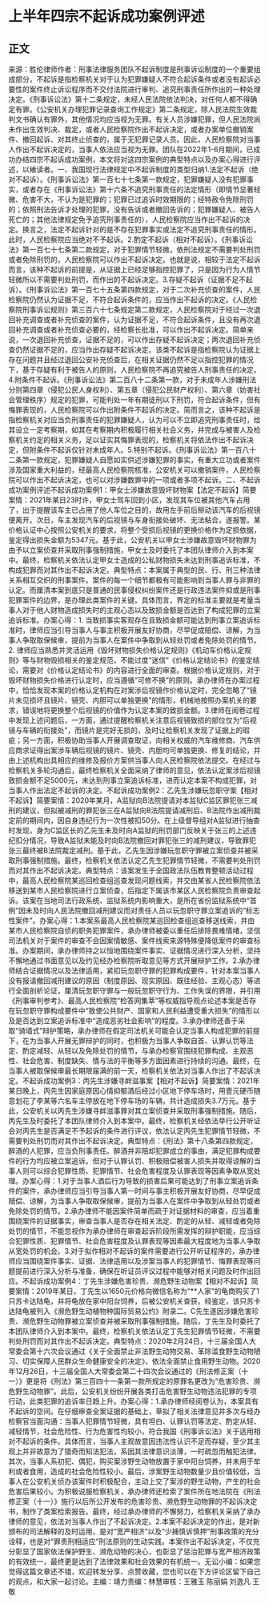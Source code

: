 # 上半年四宗不起诉成功案例评述
## 正文
来源：胜伦律师作者：刑事法律服务团队不起诉制度是刑事诉讼制度的一个重要组成部分，不起诉是指检察机关对于认为犯罪嫌疑人不符合起诉条件或者没有起诉必要性的案件终止诉讼程序而不交付法院进行审判、追究刑事责任所作出的一种处理决定。《刑事诉讼法》第十二条规定，未经人民法院依法判决，对任何人都不得确定有罪。《公安机关办理犯罪记录查询工作规定》第二条规定，除人民法院生效裁判文书确认有罪外，其他情况均应当视为无罪。有关人员涉嫌犯罪，但人民法院尚未作出生效判决、裁定，或者人民检察院作出不起诉决定，或者办案单位撤销案件、撤回起诉、对其终止侦查的，属于无犯罪记录人员。因此，人民检察院对当事人作出不起诉决定的，当事人依法应当视为无罪。团队在2022年1-6月期间，已成功办结四宗不起诉成功案例，本文将对这四宗案例的典型特点以及办案心得进行评述，以飨读者。一、我国现行法律规定中不起诉制度的类型归纳1.法定不起诉（绝对不起诉）。《刑事诉讼法》第一百七十七条第一款规定，犯罪嫌疑人没有犯罪事实，或者存在《刑事诉讼法》第十六条不追究刑事责任的法定情形（即情节显著轻微、危害不大，不认为是犯罪的；犯罪已过追诉时效期限的；经特赦令免除刑罚的；依照刑法告诉才处理的犯罪，没有告诉或者撤回告诉的；犯罪嫌疑人、被告人死亡的；其他法律规定免予追究刑事责任的），人民检察院应当作出不起诉的决定。换言之，法定不起诉针对的是不存在犯罪事实或法定不追究刑事责任的情形。此时，人民检察院应当绝对不予起诉。2.酌定不起诉（相对不起诉）。《刑事诉讼法》第一百七十七条第二款规定，对于犯罪情节轻微，依刑法规定不需要判处刑罚或者免除刑罚的，人民检察院可以作出不起诉决定。也就是说，相较于法定不起诉而言，该种不起诉的前提是，从证据上已经足够指控犯罪了，只是因为行为人情节轻微所以不需要判处刑罚，而作出的不起诉决定。3.存疑不起诉（证据不足不起诉）。《刑事诉讼法》第一百七十五条第四款规定，对于二次补充侦查的案件，人民检察院仍然认为证据不足，不符合起诉条件的，应当作出不起诉的决定。《人民检察院刑事诉讼规则》第三百六十七条规定第二款规定，人民检察院对于经过一次退回补充调查或者补充侦查的案件，认为证据不足，不符合起诉条件，且没有再次退回补充调查或者补充侦查必要的，经检察长批准，可以作出不起诉决定。简单来说，一次退回补充侦查，证据不足的，可以作出存疑不起诉决定；两次退回补充侦查仍然证据不足的，应当作出存疑不起诉决定。该类不起诉是指检察院认为证据上存在问题并且经过退回公安补充侦查后，在相关证据仍然不足以指控犯罪的情况下，基于存疑有利于被告人的原则，人民检察院不再追究被告人刑事责任的决定。4.附条件不起诉。《刑事诉讼法》第二百八十二条第一款，对于未成年人涉嫌刑法分则第四章（侵犯公民人身权利）、第五章（侵犯公民财产权利）、第六章（妨害社会管理秩序）规定的犯罪，可能判处一年有期徒刑以下刑罚，符合起诉条件，但有悔罪表现的，人民检察院可以作出附条件不起诉的决定。简而言之，该种不起诉是指检察机关对应当负刑事责任的犯罪嫌疑人，认为可以不立即追究刑事责任时，给其设立一定考察期，如其在考察期内积极履行相关社会义务，并完成与被害人及检察机关约定的相关义务，足以证实其悔罪表现的，检察机关将依法作出不起诉决定，但附条件不起诉仅针对未成年人。5.特别不起诉。《刑事诉讼法》第一百八十二条第一款规定，犯罪嫌疑人自愿如实供述涉嫌犯罪的事实，有重大立功或者案件涉及国家重大利益的，经最高人民检察院核准，公安机关可以撤销案件，人民检察院可以作出不起诉决定，也可以对涉嫌数罪中的一项或者多项不起诉。二、不起诉成功案例评述不起诉成功案例1：甲女士涉嫌故意毁坏财物案【法定不起诉】简要案情：2021年某日23时许，甲女士驾车回到小区，发现其车位被其他汽车占用了，出于提醒该车主已占用了他人车位之目的，故用左手前后掰动该汽车的后视镜便离开。次日，车主发现汽车的后视镜与车身衔接处破坏、无法粘合，遂报警。某价格认证中心按照公安机关的要求，将整个受损后视镜的更换价格作为定损依据，鉴定得出损失金额为5347元。基于此，公安机关以甲女士涉嫌故意毁坏财物罪为由予以立案侦查并采取刑事强制措施，甲女士及时委托了本团队律师介入到本案中。最终，检察机关依法认定甲女士造成的公私财物损失未达到刑事追诉标准，不构成犯罪而对其作出不起诉决定。典型特点：本案属于典型的民、行、刑三种法律关系相互交织的刑事案件。案件的每一个细节都极有可能影响到当事人罪与非罪的认定。而厘清本案到底只是普通的民事侵权纠纷案件还是行政违法案件抑或是刑事犯罪案件的边界，是办理此类案件的关键。具体而言，界定的标准主要就是考量当事人对于他人财物造成损失时的主观心态以及致损金额是否达到了构成犯罪的立案追诉标准。办案心得：1. 当致损事实客观存在且致损金额可能达到刑事立案追诉标准时，律师应当引导当事人与事主积极开展友好协商，尽早促成赔偿、谅解，为当事人争取取保候审，提前为当事人在案件中争取到从轻处罚或者免除处罚的情节。2. 律师应当熟悉并灵活运用《毁坏财物损失价格认定规则》《机动车价格认定规则》等与财物毁损相关的鉴定规范，不能过度“迷信”《价格认定结论书》的鉴定结论，需要对《价格认定结论书》的内容进行全面的审查。根据价格认定规则，对于毁坏财物损失价格进行认定时，应当遵循“可修不换”的原则。承办律师在办案过程中，恰恰发现本案的价格认定机构在对案涉后视镜作价格认定时，完全忽略了“镜片未见损坏且镜片、镜壳、内胆可以单独更换”的情形，机械地按照办案机关的要求，错误地将更换整个后视镜的价值作为认定本案的致损金额。3.律师在阅卷过程中发现上述问题后，一方面，通过提醒检察机关注意后视镜致损的部位仅为“后视镜与车辆的衔接处”，而镜片是完好无损的，及时让检察机关发现了证据上的瑕疵；另一方面，积极协助当事人开展调查取证，向相关权威的汽车维修商、汽车供应商求证得出案涉车辆后视镜的镜片、镜壳、内胆均可单独更换、修复的结论，并由上述机构出具相应的维修及报价方案供当事人向人民检察院依法提交。在经过与检察机关多轮沟通后，最终检察机关全面采纳了律师的意见，依法认定案涉后视镜致损金额不足5000元，未达到刑事立案追诉标准，进而认定本案不构成犯罪，对当事人作出法定不起诉的决定。不起诉成功案例2：乙先生涉嫌玩忽职守案【相对不起诉】简要案情：2020年某月，A监狱向B法院提请对本监狱C监区罪犯张三减刑的建议，但拟被减刑的罪犯张三在A监狱向B法院提请减刑后、B法院作出减刑裁定前的期间内，因自身违纪行为一次性被扣50分。在上级督导组对A监狱进行抽查时发现，身为C监区长的乙先生未及时向A监狱的刑罚部门反映关于张三的上述违纪扣分情况，导致A监狱未能及时向B法院撤回对罪犯张三的减刑建议，导致罪犯张三最终被B法院裁定减刑。基于此，乙先生因涉嫌玩忽职守罪被立案侦查并被采取刑事强制措施。最终，检察机关依法认定乙先生犯罪情节轻微，不需要判处刑罚而对其作出不起诉决定。典型特点：该案发生于全国政法队伍教育整顿活动过程中，最高人民检察院某巡回检查组巡查发现问题线索，并交由某省人民检察院依法移送到某市人民检察院进行立案侦查，后指定下属该市某区人民检察院负责审查起诉。该案在当地司法行政系统、监狱系统内影响重大，是所在省份监狱系统中“首例”因未及时向人民法院撤回减刑建议而对责任人员以玩忽职守罪立案追诉的“标志性案件”。办案心得：1.本案系最高人民检察院某巡回检查组巡查移送线索，并由某市人民检察院自侦的职务犯罪案件，承办律师被委以重任后排除畏难情绪，坚信司法机关对于案件的审查不会因案情敏感、案件线索来源特殊便降低案件的审查标准。办案期间，承办律师持之以恒地围绕案件事实、证据情况进行深入分析，坚持不懈地通过书面意见以及约见经办检察院听取意见等方式开展辩护工作。2.承办律师结合证据情况以及法律适用，紧扣玩忽职守罪的犯罪构成要件，针对本案当事人没有报请撤回减刑建议的原因（制度原因、现实原因、既往经验、主观心态）等进行全面剖析论证，厘清玩忽职守罪与一般玩忽职守行为、工作失误的界限，并引用《刑事审判参考》、最高人民检察院“检答网集萃”等权威指导观点论述本案是否存在玩忽职守罪构成要件中“致使公共财产、国家和人民利益遭受重大损失”的情形以及是否达到立案追诉标准中“造成恶劣社会影响”的程度。3.承办律师还善于采取“骑墙式”辩护策略，承办律师在假定司法机关可能会认定当事人构成犯罪的前提下，在为当事人开展无罪辩护的同时，也积极为当事人争取自首、认罪认罚等法定、酌定减轻、从轻以及免除处罚的情节，与承办检察官围绕犯罪构成、主观恶性、社会危害、制度缺失、情与法的平衡等多方面因素进行持续的沟通。最终，在当事人被取保候审最长期限届满的前一天，检察机关依法对当事人作出了不起诉决定。不起诉成功案例3：丙先生涉嫌寻衅滋事案【相对不起诉】简要案情：2021年某日晚上，丙先生因家庭原因心情抑郁酒后经过小区地下停车场时，用壹元硬币随意划花了李某等六名车主停放在地下停车场的车辆，共计造成损失3.7万元。基于此，公安机关以丙先生涉嫌寻衅滋事罪对其立案侦查并采取刑事强制措施。随后，丙先生及时委托了本团队律师介入到本案中。最终，检察机关经依法举行公开听证会对丙先生是否满足不予起诉的条件进行评议，依法认定丙先生犯罪情节轻微，不需要判处刑罚而对其作出不起诉决定。典型特点：《刑法》第十八条第四款规定，醉酒的人犯罪，应当负刑事责任。醉酒并非阻却犯罪成立的事由，满足犯罪构成要件的行为均应被立案追诉。但对于认罪认罚、积极赔偿被害人损失并取得谅解的当事人则可以综合犯罪性质、犯罪情节、社会危害程度及认罪表现等因素争取从宽处理。办案心得：1.对于当事人酒后行为导致的损害后果可能达到了刑事立案追诉条件的案件，承办律师应当引导当事人第一时间与事主积极开展友好协商，尽早促成赔偿、谅解，为当事人争取取保候审，提前为当事人在案件中争取到从轻处罚或者免除处罚的情节。2.承办律师不能因案件简单而疏于对证据材料的审查，应当着重围绕案件的证据事实，审查当事人是否存在相关法定、酌定的从轻、减轻或者免除处罚的情节，不能忽视作为承办律师在审查起诉阶段所需发挥的辩护职能，应当综合犯罪性质、犯罪情节、社会危害程度及认罪表现等因素最大程度地为当事人争取从宽处罚的机会。3.对于拟作相对不起诉的案件需要进行公开听证程序的，承办律师应当围绕案件事实、证据、法律适用以及涉案当事人的犯罪情节、悔罪表现等问题提前进行深入分析与准备，确保在听证员评议过程中能够对相关问题及时作出回应。不起诉成功案例4：丁先生涉嫌危害珍贵、濒危野生动物案【相对不起诉】简要案情：2019年某日，丁先生以1650元价格向微信名称为“**人家”的龟商购买了1只苏卡达陆龟，并将龟放在家中阳台饲养，后被公安机关查获。经鉴定，该只苏卡达陆龟被列入《濒危野生动植物种国际贸易公约》附录二。C先生遂因涉嫌危害珍贵、濒危野生动物罪被立案侦查并被采取刑事强制措施。随后，丁先生及时委托了本团队律师介入到本案中。最终，检察机关依法认定丁先生犯罪情节轻微，不需要判处刑罚而对其作出不起诉决定。典型特点：2020年2月24日，十三届全国人大常委会第十六次会议通过《关于全面禁止非法野生动物交易、革除滥食野生动物陋习、切实保障人民群众生命健康安全的决定》，依法全面禁止食用野生动物。2020年12月26日，十三届全国人大常委会第二十四次会议通过的《刑法修正案（十一）》更是将《刑法》第三百四十一条第一款所规定的原罪名更改为“危害珍贵、濒危野生动物罪”。此后，公安机关纷纷开展各类打击危害野生动物违法犯罪的专项行动，此类犯罪的追诉率日趋上升。办案心得：1.承办律师经阅卷认为，本案具有不起诉的空间。在仔细审查全案证据的基础上，草拟了相关法律意见并多次与经办检察官当面沟通：当事人犯罪情节轻微，具有坦白、认罪认罚等法定、酌定从轻、减轻情节，社会危险性、行为危害性均较小，符合我国《刑事诉讼法》关于适用相对不起诉的条件。具体而言，当事人主观故意因违法性认识不足而存疑，至少其主观上并非故意为了猎奇而知法犯法，系因其法律意识淡薄，一时疏忽而触犯法律。其次，当事人系初犯、偶犯，购买案涉野生动物放置于家中阳台饲养，并未用于牟利或者食用，造成的社会危险性较小。最后，涉案野生动物数量少且价值较低，当事人在公安机关侦办该案件时积极配合，主动上交了案涉的野生动物，产生的社会危害后果较小。为积极说服检察机关，承办律师还检索了案件所在地法院在《刑法修正案（十一）》施行以后所公开发布的危害珍贵、濒危野生动物罪的不起诉决定书，制作了类案检索报告。最终，经过承办律师的不懈努力，检察机关采纳了承办律师的意见，依法对当事人作出了不起诉决定。2.本案不起诉决定的作出，是对新颁布的司法解释的及时运用，是对“宽严相济”以及“少捕慎诉慎押”刑事政策的充分诠释，也是对“罪责刑相适应”刑法原则的生动实践。本案作出不起诉决定，不仅充分彰显了国家依法保护野生、濒危动物的决心，也彰显了惩治犯罪与宽严相济政策的有效统一，最终更是达到了法律效果和社会效果的有机统一。无讼小编：如果您觉得这篇文章还不错，欢迎转发分享、点赞收藏，您也可以在下方评论区留下自己的观点，和大家一起讨论。主编：靖力责编：林慧审核：王雅玉 陈丽娟 刘逸凡 王敬